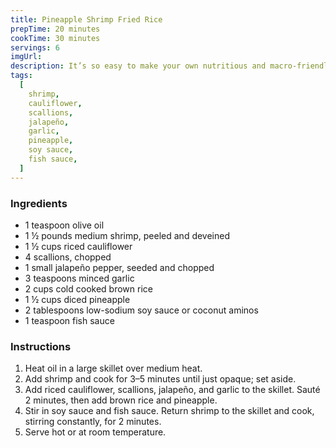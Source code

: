 ```yaml
---
title: Pineapple Shrimp Fried Rice
prepTime: 20 minutes
cookTime: 30 minutes
servings: 6
imgUrl:
description: It’s so easy to make your own nutritious and macro-friendly version of takeout fried rice. You’ll love this combination of savory, sweet, and spicy flavors.
tags:
  [
    shrimp,
    cauliflower,
    scallions,
    jalapeño,
    garlic,
    pineapple,
    soy sauce,
    fish sauce,
  ]
---
```


### Ingredients

- 1 teaspoon olive oil
- 1 ½ pounds medium shrimp, peeled and deveined
- 1 ½ cups riced cauliflower
- 4 scallions, chopped
- 1 small jalapeño pepper, seeded and chopped
- 3 teaspoons minced garlic
- 2 cups cold cooked brown rice
- 1 ½ cups diced pineapple
- 2 tablespoons low-sodium soy sauce or coconut aminos
- 1 teaspoon fish sauce

### Instructions

1. Heat oil in a large skillet over medium heat.
2. Add shrimp and cook for 3–5 minutes until just opaque; set aside.
3. Add riced cauliflower, scallions, jalapeño, and garlic to the skillet. Sauté 2 minutes, then add brown rice and pineapple.
4. Stir in soy sauce and fish sauce. Return shrimp to the skillet and cook, stirring constantly, for 2 minutes.
5. Serve hot or at room temperature.
